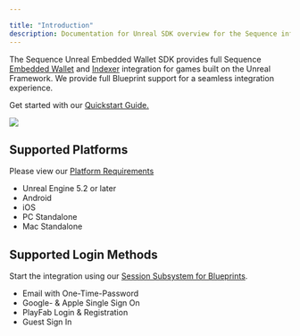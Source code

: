 ---

title: "Introduction"
description: Documentation for Unreal SDK overview for the Sequence infrastructure stack for web3 gaming.
---



The Sequence Unreal Embedded Wallet SDK provides full Sequence [Embedded Wallet](/solutions/wallets/embedded-wallet/overview) and [Indexer](/api-references/indexer/overview) integration for games built on the Unreal Framework. We provide full Blueprint support for a seamless integration experience.

Get started with our [Quickstart Guide.](/sdk/unreal/quickstart)

<Frame caption="Unreal Intro">
    <img src="/images/unreal/unreal_intro.gif" />
</Frame>

## Supported Platforms

Please view our [Platform Requirements](/sdk/unreal/platforms)

- Unreal Engine 5.2 or later
- Android
- iOS
- PC Standalone
- Mac Standalone

## Supported Login Methods

Start the integration using our [Session Subsystem for Blueprints](/sdk/unreal/authentication).

- Email with One-Time-Password
- Google- & Apple Single Sign On
- PlayFab Login & Registration
- Guest Sign In
